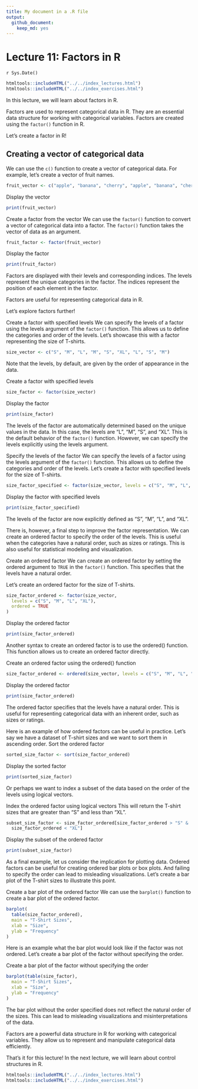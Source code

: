 ```yaml
---
title: My document in a .R file
output:
  github_document: 
    keep_md: yes
---
```


# Lecture 11: Factors in R
`r Sys.Date()`


```r
htmltools::includeHTML("../../index_lectures.html")
htmltools::includeHTML("../../index_exercises.html")
```


In this lecture, we will learn about factors in R.

Factors are used to represent categorical data in R. They are an essential
data structure for working with categorical variables. Factors are created
using the `factor()` function in R.

Let's create a factor in R!

## Creating a vector of categorical data

We can use the `c()` function to create a vector of categorical data. For
example, let's create a vector of fruit names.

```r
fruit_vector <- c("apple", "banana", "cherry", "apple", "banana", "cherry")
```

Display the vector

```r
print(fruit_vector)
```

Create a factor from the vector We can use the `factor()` function to convert
a vector of categorical data into a factor. The `factor()` function takes the
vector of data as an argument.

```r
fruit_factor <- factor(fruit_vector)
```

Display the factor

```r
print(fruit_factor)
```

Factors are displayed with their levels and corresponding indices. The levels
represent the unique categories in the factor. The indices represent the
position of each element in the factor.

Factors are useful for representing categorical data in R.

Let's explore factors further!

Create a factor with specified levels We can specify the levels of a factor
using the levels argument of the `factor()` function. This allows us to
define the categories and order of the levels. Let's showcase this with a
factor representing the size of T-shirts.

```r
size_vector <- c("S", "M", "L", "M", "S", "XL", "L", "S", "M")
```

Note that the levels, by default, are given by the order of appearance in the
data.

Create a factor with specified levels

```r
size_factor <- factor(size_vector)
```

Display the factor

```r
print(size_factor)
```

The levels of the factor are automatically determined based on the unique
values in the data. In this case, the levels are "L", "M", "S", and "XL".
This is the default behavior of the `factor()` function. However, we can
specify the levels explicitly using the levels argument.

Specify the levels of the factor We can specify the levels of a factor using
the levels argument of the `factor()` function. This allows us to define the
categories and order of the levels. Let's create a factor with specified
levels for the size of T-shirts.

```r
size_factor_specified <- factor(size_vector, levels = c("S", "M", "L", "XL"))
```

Display the factor with specified levels

```r
print(size_factor_specified)
```

The levels of the factor are now explicitly defined as "S", "M", "L", and
"XL".

There is, however, a final step to improve the factor representation. We can
create an ordered factor to specify the order of the levels. This is useful
when the categories have a natural order, such as sizes or ratings. This is
also useful for statistical modeling and visualization.

Create an ordered factor We can create an ordered factor by setting the
ordered argument to `TRUE` in the `factor()` function. This specifies that
the levels have a natural order.

Let's create an ordered factor for the size of T-shirts.

```r
size_factor_ordered <- factor(size_vector,
  levels = c("S", "M", "L", "XL"),
  ordered = TRUE
)
```

Display the ordered factor

```r
print(size_factor_ordered)
```

Another syntax to create an ordered factor is to use the ordered() function.
This function allows us to create an ordered factor directly.

Create an ordered factor using the ordered() function

```r
size_factor_ordered <- ordered(size_vector, levels = c("S", "M", "L", "XL"))
```

Display the ordered factor

```r
print(size_factor_ordered)
```

The ordered factor specifies that the levels have a natural order. This is
useful for representing categorical data with an inherent order, such as
sizes or ratings.

Here is an example of how ordered factors can be useful in practice. Let's
say we have a dataset of T-shirt sizes and we want to sort them in ascending
order.
Sort the ordered factor

```r
sorted_size_factor <- sort(size_factor_ordered)
```

Display the sorted factor

```r
print(sorted_size_factor)
```

Or perhaps we want to index a subset of the data based on the order of the
levels using logical vectors.

Index the ordered factor using logical vectors This will return the T-shirt
sizes that are greater than "S" and less than "XL".

```r
subset_size_factor <- size_factor_ordered[size_factor_ordered > "S" &
  size_factor_ordered < "XL"]
```

Display the subset of the ordered factor

```r
print(subset_size_factor)
```

As a final example, let us consider the implication for plotting data.
Ordered factors can be useful for creating ordered bar plots or box plots.
And failing to specify the order can lead to misleading visualizations. Let's
create a bar plot of the T-shirt sizes to illustrate this point.

Create a bar plot of the ordered factor We can use the `barplot()` function
to create a bar plot of the ordered factor.

```r
barplot(
  table(size_factor_ordered),
  main = "T-Shirt Sizes",
  xlab = "Size",
  ylab = "Frequency"
)
```

Here is an example what the bar plot would look like if the factor was not
ordered. Let's create a bar plot of the factor without specifying the order.

Create a bar plot of the factor without specifying the order

```r
barplot(table(size_factor),
  main = "T-Shirt Sizes",
  xlab = "Size",
  ylab = "Frequency"
)
```

The bar plot without the order specified does not reflect the natural order
of the sizes. This can lead to misleading visualizations and
misinterpretations of the data.

Factors are a powerful data structure in R for working with categorical
variables. They allow us to represent and manipulate categorical data
efficiently.

That's it for this lecture! In the next lecture, we will learn about control
structures in R.


```r
htmltools::includeHTML("../../index_lectures.html")
htmltools::includeHTML("../../index_exercises.html")
```

